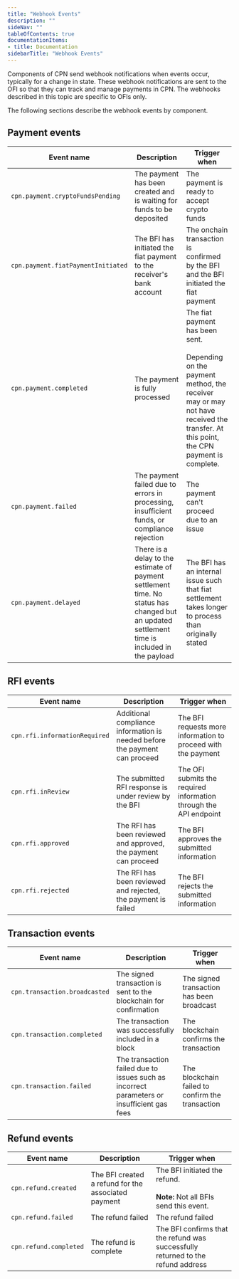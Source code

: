 ```yaml
---
title: "Webhook Events"
description: ""
sideNav: ""
tableOfContents: true
documentationItems: 
- title: Documentation
sidebarTitle: "Webhook Events"
---
```


Components of CPN send webhook notifications when events occur, typically for a
change in state. These webhook notifications are sent to the OFI so that they
can track and manage payments in CPN. The webhooks described in this topic are
specific to OFIs only.

The following sections describe the webhook events by component.

## Payment events

| Event name                         | Description                                                                                                                                  | Trigger when                                                                                                                                                                    |
| ---------------------------------- | -------------------------------------------------------------------------------------------------------------------------------------------- | ------------------------------------------------------------------------------------------------------------------------------------------------------------------------------- |
| `cpn.payment.cryptoFundsPending`   | The payment has been created and is waiting for funds to be deposited                                                                        | The payment is ready to accept crypto funds                                                                                                                                     |
| `cpn.payment.fiatPaymentInitiated` | The BFI has initiated the fiat payment to the receiver's bank account                                                                        | The onchain transaction is confirmed by the BFI and the BFI initiated the fiat payment                                                                                          |
| `cpn.payment.completed`            | The payment is fully processed                                                                                                               | The fiat payment has been sent.<br /><br />Depending on the payment method, the receiver may or may not have received the transfer. At this point, the CPN payment is complete. |
| `cpn.payment.failed`               | The payment failed due to errors in processing, insufficient funds, or compliance rejection                                                  | The payment can't proceed due to an issue                                                                                                                                       |
| `cpn.payment.delayed`              | There is a delay to the estimate of payment settlement time. No status has changed but an updated settlement time is included in the payload | The BFI has an internal issue such that fiat settlement takes longer to process than originally stated                                                                          |

## RFI events

| Event name                    | Description                                                                | Trigger when                                                      |
| ----------------------------- | -------------------------------------------------------------------------- | ----------------------------------------------------------------- |
| `cpn.rfi.informationRequired` | Additional compliance information is needed before the payment can proceed | The BFI requests more information to proceed with the payment     |
| `cpn.rfi.inReview`            | The submitted RFI response is under review by the BFI                      | The OFI submits the required information through the API endpoint |
| `cpn.rfi.approved`            | The RFI has been reviewed and approved, the payment can proceed            | The BFI approves the submitted information                        |
| `cpn.rfi.rejected`            | The RFI has been reviewed and rejected, the payment is failed              | The BFI rejects the submitted information                         |

## Transaction events

| Event name                    | Description                                                                                | Trigger when                                     |
| ----------------------------- | ------------------------------------------------------------------------------------------ | ------------------------------------------------ |
| `cpn.transaction.broadcasted` | The signed transaction is sent to the blockchain for confirmation                          | The signed transaction has been broadcast        |
| `cpn.transaction.completed`   | The transaction was successfully included in a block                                       | The blockchain confirms the transaction          |
| `cpn.transaction.failed`      | The transaction failed due to issues such as incorrect parameters or insufficient gas fees | The blockchain failed to confirm the transaction |

## Refund events

| Event name             | Description                                         | Trigger when                                                                     |
| ---------------------- | --------------------------------------------------- | -------------------------------------------------------------------------------- |
| `cpn.refund.created`   | The BFI created a refund for the associated payment | The BFI initiated the refund.<br /><br />**Note:** Not all BFIs send this event. |
| `cpn.refund.failed`    | The refund failed                                   | The refund failed                                                                |
| `cpn.refund.completed` | The refund is complete                              | The BFI confirms that the refund was successfully returned to the refund address |
